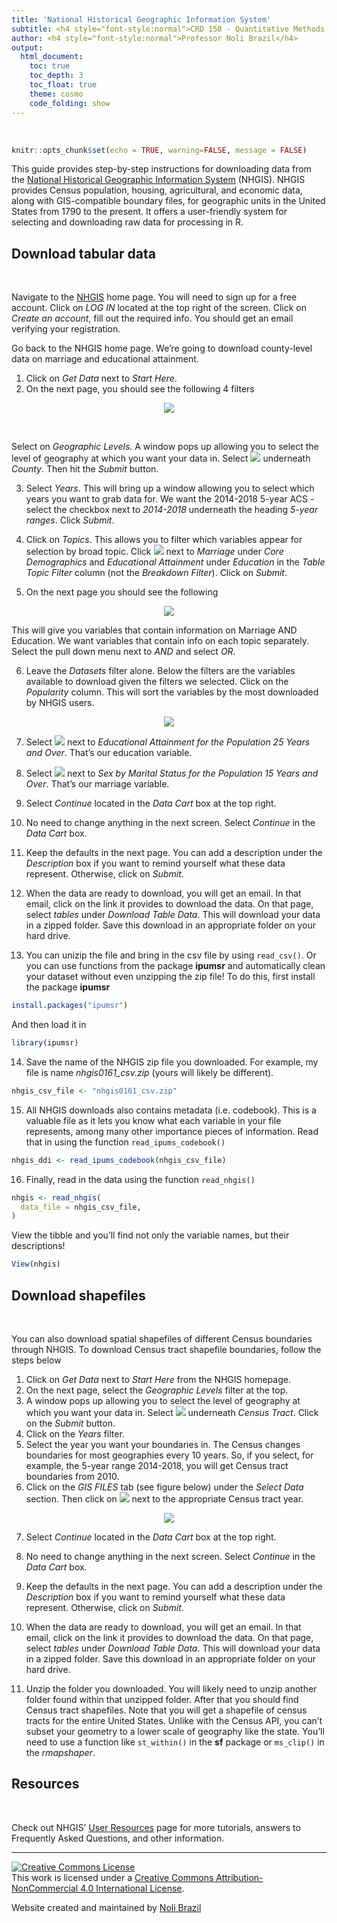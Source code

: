 ```yaml
---
title: 'National Historical Geographic Information System'
subtitle: <h4 style="font-style:normal">CRD 150 - Quantitative Methods in Community Research</h4>
author: <h4 style="font-style:normal">Professor Noli Brazil</h4>
output: 
  html_document:
    toc: true
    toc_depth: 3
    toc_float: true
    theme: cosmo
    code_folding: show
---
```





<style>
p.comment {
background-color: #DBDBDB;
padding: 10px;
border: 1px solid black;
margin-left: 25px;
border-radius: 5px;
font-style: normal;
}

.figure {
   margin-top: 20px;
   margin-bottom: 20px;
}

h1.title {
  font-weight: bold;
  font-family: Arial;  
}

h2.title {
  font-family: Arial;  
}

</style>


<style type="text/css">
#TOC {
  font-size: 13px;
  font-family: Arial;
}
</style>


\

```r
knitr::opts_chunk$set(echo = TRUE, warning=FALSE, message = FALSE)
```



This guide provides step-by-step instructions for downloading data from the [National Historical Geographic Information System](https://www.nhgis.org/) (NHGIS). NHGIS provides Census population, housing, agricultural, and economic data, along with GIS-compatible boundary files, for geographic units in the United States from 1790 to the present.  It offers a user-friendly system for selecting and downloading raw data for processing in R.

<div style="margin-bottom:25px;">
</div>
##  **Download tabular data**
\

Navigate to the [NHGIS](https://www.nhgis.org/) home page.  You will need to sign up for a free account.  Click on *LOG IN*  located at the top right of the screen.  Click on *Create an account*, fill out the required info.  You should get an email verifying your registration.

Go back to the NHGIS home page.  We're going to download county-level data on marriage and educational attainment.  

1. Click on *Get Data* next to *Start Here*.
2. On the next page, you should see the following 4 filters

<center>
![](/Users/noli/Documents/UCD/teaching/CRD150/Lab/crd150.github.io/nhgis1.png)


</center>
\

Select on *Geographic Levels*.  A window pops up allowing you to select the level of geography at which you want your data in.  Select ![](/Users/noli/Documents/UCD/teaching/CRD150/Lab/crd150.github.io/nhgis2.png) underneath *County*.  Then hit the *Submit* button.

3. Select *Years*.  This will bring up a window allowing you to select which years you want to grab data for.  We want the 2014-2018 5-year ACS - select the checkbox next to *2014-2018* underneath the heading *5-year ranges*. Click *Submit*.

4. Click on *Topics*. This allows you to filter which variables appear for selection by broad topic.  Click ![](/Users/noli/Documents/UCD/teaching/CRD150/Lab/crd150.github.io/nhgis2.png) next to *Marriage* under *Core Demographics* and *Educational Attainment* under *Education* in the *Table Topic Filter* column (not the *Breakdown Filter*). Click on *Submit*.

5. On the next page you should see the following

<center>
![](/Users/noli/Documents/UCD/teaching/CRD150/Lab/crd150.github.io/nhgis3.png)

</center>


This will give you variables that contain information on Marriage AND Education.  We want variables that contain info on each topic separately.  Select the pull down menu next to *AND* and select *OR*.

6. Leave the *Datasets* filter alone.  Below the filters are the variables available to download given the filters we selected.  Click on the *Popularity* column. This will sort the variables by the most downloaded by NHGIS users. 

<center>
![](/Users/noli/Documents/UCD/teaching/CRD150/Lab/crd150.github.io/popularity.png)

</center>


7. Select ![](/Users/noli/Documents/UCD/teaching/CRD150/Lab/crd150.github.io/nhgis2.png) next to *Educational Attainment for the Population 25 Years and Over*.  That's our education variable.

8. Select ![](/Users/noli/Documents/UCD/teaching/CRD150/Lab/crd150.github.io/nhgis2.png) next to *Sex by Marital Status for the Population 15 Years and Over*.  That's our marriage variable.

9. Select *Continue* located in the *Data Cart* box at the top right.

10. No need to change anything in the next screen. Select *Continue* in the *Data Cart* box.

11. Keep the defaults in the next page. You can add a description under the *Description* box if you want to remind yourself what these data represent. Otherwise, click on *Submit*.

12. When the data are ready to download, you will get an email.  In that email, click on the link it provides to download the data.  On that page, select *tables* under *Download Table Data*. This will download your data in a zipped folder. Save this download in an appropriate folder on your hard drive.

13. You can unizip the file and bring in the csv file by using `read_csv()`.  Or you can use functions from the package **ipumsr** and automatically clean your dataset without even unzipping the zip file! To do this, first install the package **ipumsr**

```r
install.packages("ipumsr")
```

And then load it in

```r
library(ipumsr)
```

14. Save the name of the NHGIS zip file you downloaded.  For example, my file is name *nhgis0161_csv.zip* (yours will likely be different).

```r
nhgis_csv_file <- "nhgis0161_csv.zip"
```

15. All NHGIS downloads also contains metadata (i.e. codebook).  This is a valuable file as it lets you know what each variable in your file represents, among many other importance pieces of information.  Read that in using the function `read_ipums_codebook()`

```r
nhgis_ddi <- read_ipums_codebook(nhgis_csv_file)
```

16. Finally, read in the data using the function `read_nhgis()`

```r
nhgis <- read_nhgis(
  data_file = nhgis_csv_file,
)
```

View the tibble and you'll find not only the variable names, but their descriptions!

```r
View(nhgis)
```


<div style="margin-bottom:25px;">
</div>
## **Download shapefiles**
\

You can also download spatial shapefiles of different Census boundaries through NHGIS.  To download Census tract shapefile boundaries, follow the steps below

1. Click on *Get Data* next to *Start Here* from the NHGIS homepage.
2. On the next page, select the *Geographic Levels* filter at the top.
3. A window pops up allowing you to select the level of geography at which you want your data in.  Select ![](/Users/noli/Documents/UCD/teaching/CRD150/Lab/crd150.github.io/nhgis2.png) underneath *Census Tract*.  Click on the *Submit* button.
4. Click on the *Years* filter.
5. Select the year you want your boundaries in.  The Census changes boundaries for most geographies every 10 years. So, if you select, for example, the 5-year range 2014-2018, you will get Census tract boundaries from 2010.  
6. Click on the *GIS FILES* tab (see figure below) under the *Select Data* section.  Then click on ![](/Users/noli/Documents/UCD/teaching/CRD150/Lab/crd150.github.io/nhgis2.png) next to the appropriate Census tract year.

<center>
![](/Users/noli/Documents/UCD/teaching/CRD150/Lab/crd150.github.io/gis.png)

</center>


7. Select *Continue* located in the *Data Cart* box at the top right.

8. No need to change anything in the next screen. Select *Continue* in the *Data Cart* box.

9. Keep the defaults in the next page. You can add a description under the *Description* box if you want to remind yourself what these data represent. Otherwise, click on *Submit*.

10. When the data are ready to download, you will get an email.  In that email, click on the link it provides to download the data.  On that page, select *tables* under *Download Table Data*. This will download your data in a zipped folder. Save this download in an appropriate folder on your hard drive.

13. Unzip the folder you downloaded. You will likely need to unzip another folder found within that unzipped folder.  After that you should find Census tract shapefiles.  Note that you will get a shapefile of census tracts for the entire United States.  Unlike with the Census API, you can't subset your geometry to a lower scale of geography like the state.  You'll need to use a function like `st_within()` in the **sf** package or `ms_clip()` in the *rmapshaper*.

<div style="margin-bottom:25px;">
</div>
## **Resources**
\

Check out NHGIS' [User Resources](https://nhgis.org/user-resources) page for more tutorials, answers to Frequently Asked Questions, and other information.


***

<a rel="license" href="http://creativecommons.org/licenses/by-nc/4.0/"><img alt="Creative Commons License" style="border-width:0" src="https://i.creativecommons.org/l/by-nc/4.0/88x31.png" /></a><br />This work is licensed under a <a rel="license" href="http://creativecommons.org/licenses/by-nc/4.0/">Creative Commons Attribution-NonCommercial 4.0 International License</a>.


Website created and maintained by [Noli Brazil](https://nbrazil.faculty.ucdavis.edu/)
